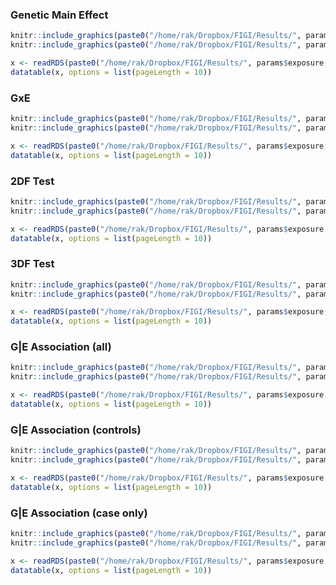 

### Genetic Main Effect
```r
knitr::include_graphics(paste0("/home/rak/Dropbox/FIGI/Results/", params$exposure, "/plots/qq_chiSqG_",        params$exposure, "_", params$covariates, ".png"))
knitr::include_graphics(paste0("/home/rak/Dropbox/FIGI/Results/", params$exposure, "/plots/manhattan_chiSqG_", params$exposure, "_", params$covariates, ".mh.png"))

x <- readRDS(paste0("/home/rak/Dropbox/FIGI/Results/", params$exposure, "/files/chiSqG_", params$exposure, "_", params$covariates, ".rds"))
datatable(x, options = list(pageLength = 10))
```

### GxE
```r
knitr::include_graphics(paste0("/home/rak/Dropbox/FIGI/Results/", params$exposure, "/plots/qq_chiSqGxE_",        params$exposure, "_", params$covariates, ".png"))
knitr::include_graphics(paste0("/home/rak/Dropbox/FIGI/Results/", params$exposure, "/plots/manhattan_chiSqGxE_", params$exposure, "_", params$covariates, ".mh.png"))

x <- readRDS(paste0("/home/rak/Dropbox/FIGI/Results/", params$exposure, "/files/chiSqGxE_", params$exposure, "_", params$covariates, ".rds"))
datatable(x, options = list(pageLength = 10))
```

### 2DF Test
```r
knitr::include_graphics(paste0("/home/rak/Dropbox/FIGI/Results/", params$exposure, "/plots/qq_chiSq2df_",        params$exposure, "_", params$covariates, ".png"))
knitr::include_graphics(paste0("/home/rak/Dropbox/FIGI/Results/", params$exposure, "/plots/manhattan_chiSq2df_", params$exposure, "_", params$covariates, ".mh.png"))

x <- readRDS(paste0("/home/rak/Dropbox/FIGI/Results/", params$exposure, "/files/chiSq2df_", params$exposure, "_", params$covariates, ".rds"))
datatable(x, options = list(pageLength = 10))
```

### 3DF Test
```r
knitr::include_graphics(paste0("/home/rak/Dropbox/FIGI/Results/", params$exposure, "/plots/qq_chiSq3df_",        params$exposure, "_", params$covariates, ".png"))
knitr::include_graphics(paste0("/home/rak/Dropbox/FIGI/Results/", params$exposure, "/plots/manhattan_chiSq3df_", params$exposure, "_", params$covariates, ".mh.png"))

x <- readRDS(paste0("/home/rak/Dropbox/FIGI/Results/", params$exposure, "/files/chiSq3df_", params$exposure, "_", params$covariates, ".rds"))
datatable(x, options = list(pageLength = 10))
```

### G|E Association (all)
```r
knitr::include_graphics(paste0("/home/rak/Dropbox/FIGI/Results/", params$exposure, "/plots/qq_chiSqGE_",        params$exposure, "_", params$covariates, ".png"))
knitr::include_graphics(paste0("/home/rak/Dropbox/FIGI/Results/", params$exposure, "/plots/manhattan_chiSqGE_", params$exposure, "_", params$covariates, ".mh.png"))

x <- readRDS(paste0("/home/rak/Dropbox/FIGI/Results/", params$exposure, "/files/chiSqGE_", params$exposure, "_", params$covariates, ".rds"))
datatable(x, options = list(pageLength = 10))
```

### G|E Association (controls)
```r
knitr::include_graphics(paste0("/home/rak/Dropbox/FIGI/Results/", params$exposure, "/plots/qq_chiSqControl_",        params$exposure, "_", params$covariates, ".png"))
knitr::include_graphics(paste0("/home/rak/Dropbox/FIGI/Results/", params$exposure, "/plots/manhattan_chiSqControl_", params$exposure, "_", params$covariates, ".mh.png"))

x <- readRDS(paste0("/home/rak/Dropbox/FIGI/Results/", params$exposure, "/files/chiSqControl_", params$exposure, "_", params$covariates, ".rds"))
datatable(x, options = list(pageLength = 10))
```

### G|E Association (case only)
```r
knitr::include_graphics(paste0("/home/rak/Dropbox/FIGI/Results/", params$exposure, "/plots/qq_chiSqCase_",       params$exposure, "_", params$covariates, ".png"))
knitr::include_graphics(paste0("/home/rak/Dropbox/FIGI/Results/", params$exposure, "/plots/manhattan_chiSqCase_", params$exposure, "_", params$covariates, ".mh.png"))

x <- readRDS(paste0("/home/rak/Dropbox/FIGI/Results/", params$exposure, "/files/chiSqCase_", params$exposure, "_", params$covariates, ".rds"))
datatable(x, options = list(pageLength = 10))
```

